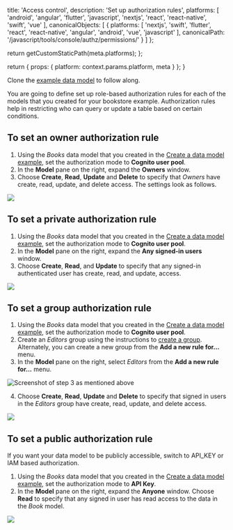                   
  title: 'Access control',
  description: 'Set up authorization rules',
  platforms: [
    'android',
    'angular',
    'flutter',
    'javascript',
    'nextjs',
    'react',
    'react-native',
    'swift',
    'vue'
  ],
  canonicalObjects: [
    {
      platforms: [
        'nextjs',
        'swift',
        'flutter',
        'react',
        'react-native',
        'angular',
        'android',
        'vue',
        'javascript'
      ],
      canonicalPath: '/javascript/tools/console/authz/permissions/'
    }
  ]
};

  return getCustomStaticPath(meta.platforms);
};

  return {
    props: {
      platform: context.params.platform,
      meta
    }
  };
}
          

<Callout warning>

Clone the [example data model](/[platform]/tools/console/data/data-model/#data-modeling-example) to follow along.

</Callout>

You are going to define set up role-based authorization rules for each of the models that you created for your bookstore example. Authorization rules help in restricting who can query or update a table based on certain conditions. 

## To set an owner authorization rule
1. Using the *Books* data model that you created in the [Create a data model example](/[platform]/tools/console/data/data-model/#Create-a-data-model-example), set the authorization mode to **Cognito user pool**. 
2. In the **Model** pane on the right, expand the **Owners** window. 
3. Choose **Create**, **Read**, **Update** and **Delete** to specify that *Owners* have create, read, update, and delete access. The settings look as follows.

![](/images/console/10_ownersaccess.png)

## To set a private authorization rule
1. Using the *Books* data model that you created in the [Create a data model example](/[platform]/tools/console/data/data-model/#Create-a-data-model-example), set the authorization mode to **Cognito user pool**. 
2. In the **Model** pane on the right, expand the **Any signed-in users** window. 
3. Choose **Create**, **Read**, and **Update** to specify that any signed-in authenticated user has create, read, and update, access.

![](/images/console/11_privatesaccess.png)


## To set a group authorization rule
1. Using the *Books* data model that you created in the [Create a data model example](/[platform]/tools/console/data/data-model/#Create-a-data-model-example), set the authorization mode to **Cognito user pool**. 
2. Create an *Editors* group using the instructions to [create a group](/[platform]/tools/console/auth/user-management/#To-create-a-group). Alternately, you can create a new group from the **Add a new rule for...** menu.
3. In the **Model** pane on the right, select *Editors* from the **Add a new rule for...** menu. 

![Screenshot of step 3 as mentioned above](/images/console/8_menudetaileditors.png)

4. Choose **Create**, **Read**, **Update** and **Delete** to specify that signed in users in the *Editors* group have create, read, update, and delete access.

![](/images/console/9_editorgroupaccess.png)

## To set a public authorization rule

If you want your data model to be publicly accessible, switch to API_KEY or IAM based authorization.

1. Using the *Books* data model that you created in the [Create a data model example](/[platform]/tools/console/data/data-model/#Create-a-data-model-example), set the authorization mode to **API Key**. 
2. In the **Model** pane on the right, expand the **Anyone** window. Choose **Read** to specify that any signed in user has read access to the data in the *Book* model.

![](/images/console/7_authreadonly.png)
